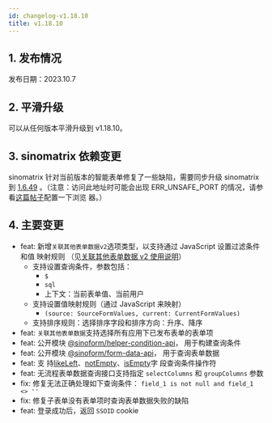 ```yaml
---
id: changelog-v1.18.10
title: v1.18.10
---
```



## 1. 发布情况

发布日期：2023.10.7

<BundleList
  version="1.18.10"
  frontend="1.18.10"
  backend="1.18.10"
  font="1.13.0"
/>

## 2. 平滑升级

可以从任何版本平滑升级到 v1.18.10。

## 3. sinomatrix 依赖变更

sinomatrix 针对当前版本的智能表单修复了一些缺陷，需要同步升级 sinomatrix 到
[1.6.49](http://47.93.34.153:10080/sino-matrix/sino-matrix/blob/master/CHANGELOG.md)
。（注意：访问此地址时可能会出现 ERR_UNSAFE_PORT 的情况，请参
看[这篇帖子](https://blog.csdn.net/kjcxmx/article/details/118122483)配置一下浏览
器。）

## 4. 主要变更

- feat: 新增`关联其他表单数据v2`选项类型，以支持通过 JavaScript 设置过滤条件和值
  映射规则 （见[关联其他表单数据 v2 使用说明](../config-guide-async-v2)）
  - 支持设置查询条件，参数包括：
    - `$`
    - `sql`
    - 上下文：当前表单值、当前用户
  - 支持设置值映射规则（通过 JavaScript 来映射）
    - `(source: SourceFormValues, current: CurrentFormValues)`
  - 支持排序规则：选择排序字段和排序方向：升序、降序
- feat: `关联其他表单数据`支持选择所有应用下已发布表单的表单项
- feat: 公开模块
  [@sinoform/helper-condition-api](https://www.npmjs.com/package/@sinoform/helper-condition-api)，
  用于构建查询条件
- feat: 公开模块
  [@sinoform/form-data-api](https://www.npmjs.com/package/@sinoform/form-data-api)，
  用于查询表单数据
- feat: 支
  持[likeLeft](https://www.npmjs.com/package/@sinoform/helper-condition-api#likeleft)、[notEmpty](https://www.npmjs.com/package/@sinoform/helper-condition-api#notemptyisnotempty)、[isEmpty](https://www.npmjs.com/package/@sinoform/helper-condition-api#isempty)字
  段查询条件操作符
- feat: 无流程表单数据查询接口支持指定 `selectColumns` 和 `groupColumns` 参数
- fix: 修复无法正确处理如下查询条件： `field_1 is not null and field_1 <> ''`
- fix: 修复子表单没有表单项时查询表单数据失败的缺陷
- feat: 登录成功后，返回 `SSOID` cookie
